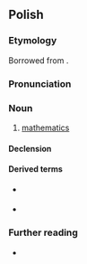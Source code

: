 ==Polish==
{{wikipedia|lang=pl}}

===Etymology===
Borrowed from {{bor|pl|la|mathematica||mathematics}}.

===Pronunciation===
{{pl-p|fixstress=1|a=Pl-matematyka.ogg}}

===Noun===
{{pl-noun|f}}

# [[mathematics]]

====Declension====
{{pl-decl-noun
|matematyka|matematyki
|matematyki|matematyk
|matematyce|matematykom
|matematykę|matematyki
|matematyką|matematykami
|matematyce|matematykach
|matematyko|matematyki
}}

====Derived terms====
* {{q|adjective}} {{l|pl|matematyczny}}
* {{q|noun}} {{l|pl|matematyk}}

===Further reading===
* {{R:PWN}}